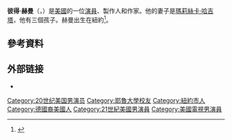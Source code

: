 {{Infobox person
| name        =Peter Hermann
| image      =
| birthname  =
| birth_date  = August 15, 1967 (age 48)
| birth_place =[[紐約州|紐約州]][[紐約市|紐約市]]
| death_date  = 
| death_place = 
| occupation = 演員，製作人，作家
| spouse     = {{marriage|[[瑪莉絲卡·哈吉塔|瑪莉絲卡·哈吉塔]]|August 28, 2004}}
| children = 3
}}
'''彼得·赫曼'''（{{lang-en|Peter Hermann}}，{{bd|1967年|8月15日}}）是[[美國|美國]]的一位[[演員|演員]]、製作人和作家。他的妻子是[[瑪莉絲卡·哈吉塔|瑪莉絲卡·哈吉塔]]，他有三個孩子。赫曼出生在紐約<ref name=broadway>{{cite web|url=http://www.broadway.com/buzz/157188/whats-up-peter-hermann-the-war-horse-star-on-blending-broadway-and-a-new-baby/|title=What's Up, Peter Hermann? The War Horse Star on Blending Broadway and a New Baby|date=July 29, 2011|last=Henderson|first=Kathy|publisher=Broadway.com (Key Brand Entertainment)|accessdate=January 26, 2013|archive-date=2013-11-05|archive-url=https://web.archive.org/web/20131105182738/http://www.broadway.com/buzz/157188/whats-up-peter-hermann-the-war-horse-star-on-blending-broadway-and-a-new-baby/|dead-url=no}}</ref>。

==參考資料==
{{reflist}}

== 外部链接 ==
*{{IMDb name|379282}}

{{DEFAULTSORT:Hermann, Peter}}
[[Category:20世纪美国男演员|Category:20世纪美国男演员]]
[[Category:耶魯大學校友|Category:耶魯大學校友]]
[[Category:紐約市人|Category:紐約市人]]
[[Category:德國裔美國人|Category:德國裔美國人]]
[[Category:21世紀美國男演員|Category:21世紀美國男演員]]
[[Category:美國電視男演員|Category:美國電視男演員]]
